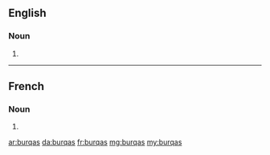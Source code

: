==English==

===Noun===
{{head|en|noun plural form}}

# {{plural of|lang=en|burqa}}

----

==French==

===Noun===
{{head|fr|noun plural form|g=f}}

# {{plural of|lang=fr|burqa}}

[[ar:burqas]]
[[da:burqas]]
[[fr:burqas]]
[[mg:burqas]]
[[my:burqas]]
